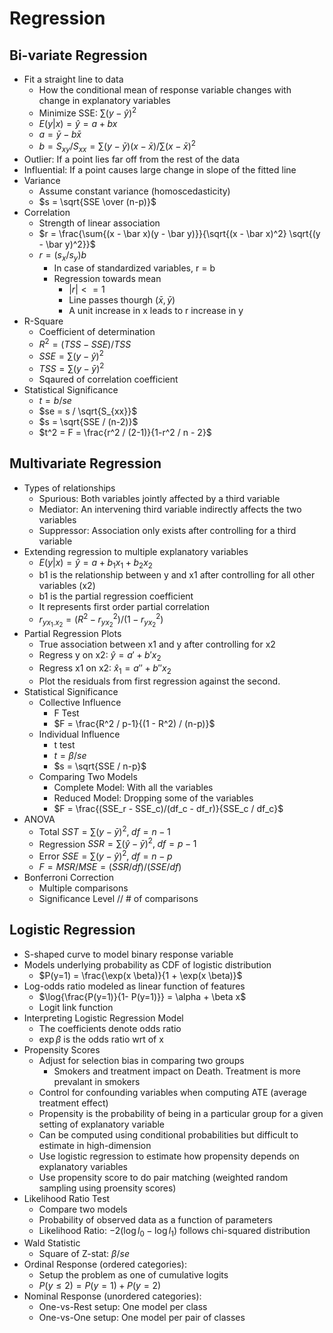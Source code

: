 # Regression

## Bi-variate Regression

-   Fit a straight line to data
    -   How the conditional mean of response variable changes with change in explanatory variables
    -   Minimize SSE: $\sum (y - \hat y)^2$
    -   $E(y|x) = \hat y = a + bx$
    -   $a = \bar y - b \bar x$
    -   $b = S_{xy} / S_{xx} = \sum (y-\bar y)(x - \bar x) / \sum (x - \bar x)^2$
-   Outlier: If a point lies far off from the rest of the data
-   Influential: If a point causes large change in slope of the fitted line
-   Variance
    -   Assume constant variance (homoscedasticity)
    -   $s = \sqrt{SSE \over (n-p)}$
-   Correlation
    -   Strength of linear association
    -   $r = \frac{\sum{(x - \bar x)(y - \bar y)}}{\sqrt{(x - \bar x)^2} \sqrt{(y - \bar y)^2}}$
    -   $r = (s_x / s_y) b$
        -   In case of standardized variables, r = b
        -   Regression towards mean
            -   $|r| <= 1$
            -   Line passes thourgh $(\bar x, \bar y)$
            -   A unit increase in x leads to r increase in y
-   R-Square
    -   Coefficient of determination
    -   $R^2 = (TSS - SSE) / TSS$
    -   $SSE = \sum(y - \hat y)^2$
    -   $TSS = \sum(y - \bar y)^2$
    -   Sqaured of correlation coefficient
-   Statistical Significance
    -   $t = b / se$
    -   $se = s / \sqrt{S_{xx}}$
    -   $s = \sqrt{SSE / (n-2)}$
    -   $t^2 = F = \frac{r^2 / (2-1)}{1-r^2 / n - 2}$

## Multivariate Regression

-   Types of relationships
    -   Spurious: Both variables jointly affected by a third variable
    -   Mediator: An intervening third variable indirectly affects the two variables
    -   Suppressor: Association only exists after controlling for a third variable
-   Extending regression to multiple explanatory variables
    -   $E(y|x) = \hat y = a + b_1 x_1 + b_2 x_2$
    -   b1 is the relationship between y and x1 after controlling for all other variables (x2)
    -   b1 is the partial regression coefficient
    -   It represents first order partial correlation
    -   $r_{yx_1.x_2}= (R^2 - r^2_{yx_2}) / (1 - r^2_{yx_2})$
-   Partial Regression Plots
    -   True association between x1 and y after controlling for x2
    -   Regress y on x2: $\hat y = a' + b'x_2$
    -   Regress x1 on x2: $\hat x_1 = a'' + b'' x_2$
    -   Plot the residuals from first regression against the second.
-   Statistical Significance
    -   Collective Influence
        -   F Test
        -   $F = \frac{R^2 / p-1}{(1 - R^2) / (n-p)}$
    -   Individual Influence
        -   t test
        -   $t = \beta / se$
        -   $s = \sqrt{SSE / n-p}$
    -   Comparing Two Models
        -   Complete Model: With all the variables
        -   Reduced Model: Dropping some of the variables
        -   $F = \frac{(SSE_r - SSE_c)/(df_c - df_r)}{SSE_c / df_c}$
-   ANOVA
    -   Total $SST = \sum (y - \bar y)^2, \; df = n-1$
    -   Regression $SSR = \sum (\hat y - \bar y)^2, \; df = p-1$
    -   Error $SSE = \sum (y - \hat y)^2, \; df = n-p$
    -   $F = MSR / MSE = (SSR / df) / (SSE / df)$
-   Bonferroni Correction
    -   Multiple comparisons
    -   Significance Level // \# of comparisons

## Logistic Regression

-   S-shaped curve to model binary response variable
-   Models underlying probability as CDF of logistic distribution
    -   $P(y=1) = \frac{\exp(x \beta)}{1 + \exp(x \beta)}$
-   Log-odds ratio modeled as linear function of features
    -   $\log{\frac{P(y=1)}{1- P(y=1)}} = \alpha + \beta x$
    -   Logit link function
-   Interpreting Logistic Regression Model
    -   The coefficients denote odds ratio
    -   $\exp \beta$ is the odds ratio wrt of x
-   Propensity Scores
    -   Adjust for selection bias in comparing two groups
        -   Smokers and treatment impact on Death. Treatment is more prevalant in smokers\
    -   Control for confounding variables when computing ATE (average treatment effect)
    -   Propensity is the probability of being in a particular group for a given setting of explanatory variable
    -   Can be computed using conditional probabilities but difficult to estimate in high-dimension
    -   Use logistic regression to estimate how propensity depends on explanatory variables
    -   Use propensity score to do pair matching (weighted random sampling using proensity scores)
-   Likelihood Ratio Test
    -   Compare two models
    -   Probability of observed data as a function of parameters
    -   Likelihood Ratio: $-2 (\log l_0 - \log l_1)$ follows chi-squared distribution
-   Wald Statistic
    -   Square of Z-stat: $\beta / se$
-   Ordinal Response (ordered categories):
    -   Setup the problem as one of cumulative logits
    -   $P(y \le 2) = P(y=1) + P(y=2)$
-   Nominal Response (unordered categories):
    -   One-vs-Rest setup: One model per class
    -   One-vs-One setup: One model per pair of classes
